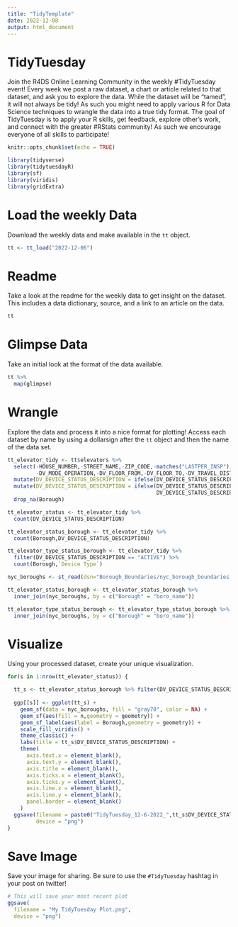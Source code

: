```yaml
---
title: "TidyTemplate"
date: 2022-12-08
output: html_document
---
```


# TidyTuesday

Join the R4DS Online Learning Community in the weekly #TidyTuesday event!
Every week we post a raw dataset, a chart or article related to that dataset, and ask you to explore the data.
While the dataset will be “tamed”, it will not always be tidy! As such you might need to apply various R for Data Science techniques to wrangle the data into a true tidy format.
The goal of TidyTuesday is to apply your R skills, get feedback, explore other’s work, and connect with the greater #RStats community!
As such we encourage everyone of all skills to participate!

```r

knitr::opts_chunk$set(echo = TRUE)

library(tidyverse)
library(tidytuesdayR)
library(sf)
library(viridis)
library(gridExtra)

```

# Load the weekly Data

Download the weekly data and make available in the `tt` object.

```r

tt <- tt_load("2022-12-06")

```


# Readme

Take a look at the readme for the weekly data to get insight on the dataset.
This includes a data dictionary, source, and a link to an article on the data.

```r

tt

```


# Glimpse Data

Take an initial look at the format of the data available.

```r

tt %>% 
  map(glimpse)

```

# Wrangle

Explore the data and process it into a nice format for plotting! Access each dataset by name by using a dollarsign after the `tt` object and then the name of the data set.

```r
tt_elevator_tidy <- tt$elevators %>%
  select(-HOUSE_NUMBER,-STREET_NAME,-ZIP_CODE,-matches("LASTPER_INSP"),-...27,-DV_MANUFACTURER,-DV_MACHINE_TYPE,-DV_SAFETY_TYPE,
         -DV_MODE_OPERATION,-DV_FLOOR_FROM,-DV_FLOOR_TO,-DV_TRAVEL_DISTANCE,-`Device Status`) %>%
  mutate(DV_DEVICE_STATUS_DESCRIPTION = ifelse(DV_DEVICE_STATUS_DESCRIPTION == "NO JURIST","NO JURISDICTION",DV_DEVICE_STATUS_DESCRIPTION)) %>%
  mutate(DV_DEVICE_STATUS_DESCRIPTION = ifelse(DV_DEVICE_STATUS_DESCRIPTION == "WK IN PROG","WORK IN PROGRESS",
                                               DV_DEVICE_STATUS_DESCRIPTION)) %>%
  drop_na(Borough)

tt_elevator_status <- tt_elevator_tidy %>%
  count(DV_DEVICE_STATUS_DESCRIPTION)

tt_elevator_status_borough <- tt_elevator_tidy %>%
  count(Borough,DV_DEVICE_STATUS_DESCRIPTION)

tt_elevator_type_status_borough <- tt_elevator_tidy %>%
  filter(DV_DEVICE_STATUS_DESCRIPTION == "ACTIVE") %>%
  count(Borough,`Device Type`)

nyc_boroughs <- st_read(dsn="Borough_Boundaries/nyc_borough_boundaries.shp")

tt_elevator_status_borough <- tt_elevator_status_borough %>%
  inner_join(nyc_boroughs, by = c("Borough" = "boro_name"))

tt_elevator_type_status_borough <- tt_elevator_type_status_borough %>%
  inner_join(nyc_boroughs, by = c("Borough" = "boro_name"))

```


# Visualize

Using your processed dataset, create your unique visualization.

```r
for(s in 1:nrow(tt_elevator_status)) {

  tt_s <- tt_elevator_status_borough %>% filter(DV_DEVICE_STATUS_DESCRIPTION == tt_elevator_status$DV_DEVICE_STATUS_DESCRIPTION[s])
  
  ggp[[s]] <- ggplot(tt_s) +
    geom_sf(data = nyc_boroughs, fill = "gray70", color = NA) +
    geom_sf(aes(fill = n,geometry = geometry)) +
    geom_sf_label(aes(label = Borough,geometry = geometry)) +
    scale_fill_viridis() +
    theme_classic() +
    labs(title = tt_s$DV_DEVICE_STATUS_DESCRIPTION) +
    theme(
      axis.text.x = element_blank(),
      axis.text.y = element_blank(),
      axis.title = element_blank(),
      axis.ticks.x = element_blank(),
      axis.ticks.y = element_blank(),
      axis.line.x = element_blank(),
      axis.line.y = element_blank(),
      panel.border = element_blank()
    )
  ggsave(filename = paste0("TidyTuesday_12-6-2022_",tt_s$DV_DEVICE_STATUS_DESCRIPTION,".png"),
         device = "png")
}
```

# Save Image

Save your image for sharing. Be sure to use the `#TidyTuesday` hashtag in your post on twitter! 

```r

# This will save your most recent plot
ggsave(
  filename = "My TidyTuesday Plot.png",
  device = "png")

```

